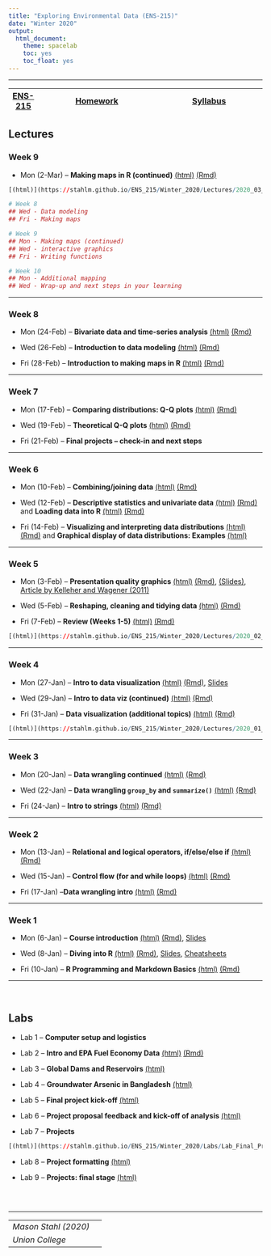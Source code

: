 ```yaml
---
title: "Exploring Environmental Data (ENS-215)"
date: "Winter 2020"
output:
  html_document:
    theme: spacelab
    toc: yes
    toc_float: yes
---
```


<!-- Global site tag (gtag.js) - Google Analytics -->
<script async src="https://www.googletagmanager.com/gtag/js?id=UA-137229217-1"></script>
<script>
  window.dataLayer = window.dataLayer || [];
  function gtag(){dataLayer.push(arguments);}
  gtag('js', new Date());

  gtag('config', 'UA-137229217-1');
</script>

***
|  [ENS-215](https://stahlm.github.io/ENS_215/Winter_2020/Home.html) | [Homework](https://stahlm.github.io/ENS_215/Winter_2020/HW.html) | [Syllabus](https://stahlm.github.io/ENS_215/Winter_2020/Syllabus.html) |
|---|------------|-----------|


## Lectures 

### Week 9 
+ Mon (2-Mar) -- **Making maps in R (continued)**
[(html)](https://stahlm.github.io/ENS_215/Winter_2020/Lectures/2020_03_02.html) [(Rmd)](https://raw.githubusercontent.com/stahlm/stahlm.github.io/master/ENS_215/Winter_2020/Lectures/2020_03_02.Rmd)

```r
[(html)](https://stahlm.github.io/ENS_215/Winter_2020/Lectures/2020_03_02.html) [(Rmd)](https://raw.githubusercontent.com/stahlm/stahlm.github.io/master/ENS_215/Winter_2020/Lectures/2020_03_02.Rmd)

# Week 8
## Wed - Data modeling
## Fri - Making maps

# Week 9
## Mon - Making maps (continued)
## Wed - interactive graphics
## Fri - Writing functions

# Week 10
## Mon - Additional mapping
## Wed - Wrap-up and next steps in your learning
```

***

### Week 8 
+ Mon (24-Feb) -- **Bivariate data and time-series analysis** [(html)](https://stahlm.github.io/ENS_215/Winter_2020/Lectures/2020_02_24_bivariate.html) [(Rmd)](https://raw.githubusercontent.com/stahlm/stahlm.github.io/master/ENS_215/Winter_2020/Lectures/2020_02_24_bivariate.Rmd)

+ Wed (26-Feb) -- **Introduction to data modeling**
[(html)](https://stahlm.github.io/ENS_215/Winter_2020/Lectures/2020_02_26.html) [(Rmd)](https://raw.githubusercontent.com/stahlm/stahlm.github.io/master/ENS_215/Winter_2020/Lectures/2020_02_26.Rmd)

+ Fri (28-Feb) -- **Introduction to making maps in R**
[(html)](https://stahlm.github.io/ENS_215/Winter_2020/Lectures/2020_02_28.html) [(Rmd)](https://raw.githubusercontent.com/stahlm/stahlm.github.io/master/ENS_215/Winter_2020/Lectures/2020_02_28.Rmd)



***

### Week 7 
+ Mon (17-Feb) -- **Comparing distributions: Q-Q plots**
[(html)](https://stahlm.github.io/ENS_215/Winter_2020/Lectures/2020_02_17.html) [(Rmd)](https://raw.githubusercontent.com/stahlm/stahlm.github.io/master/ENS_215/Winter_2020/Lectures/2020_02_17.Rmd)

+ Wed (19-Feb) -- **Theoretical Q-Q plots** [(html)](https://stahlm.github.io/ENS_215/Winter_2020/Lectures/2020_02_19.html) [(Rmd)](https://raw.githubusercontent.com/stahlm/stahlm.github.io/master/ENS_215/Winter_2020/Lectures/2020_02_19.Rmd) 

+ Fri (21-Feb) -- **Final projects -- check-in and next steps**



***

### Week 6 
+ Mon (10-Feb) -- **Combining/joining data**
[(html)](https://stahlm.github.io/ENS_215/Winter_2020/Lectures/2020_02_10.html)  [(Rmd)](https://raw.githubusercontent.com/stahlm/stahlm.github.io/master/ENS_215/Winter_2020/Lectures/2020_02_10.Rmd)

+ Wed (12-Feb) -- **Descriptive statistics and univariate data** [(html)](https://stahlm.github.io/ENS_215/Winter_2020/Lectures/2020_02_12.html) [(Rmd)](https://raw.githubusercontent.com/stahlm/stahlm.github.io/master/ENS_215/Winter_2020/Lectures/2020_02_12.Rmd) and **Loading data into R** [(html)](https://stahlm.github.io/ENS_215/Winter_2020/Lectures/2020_02_12_load_data_into_R.html)  [(Rmd)](https://raw.githubusercontent.com/stahlm/stahlm.github.io/master/ENS_215/Winter_2020/Lectures/2020_02_12_load_data_into_R.Rmd)

+ Fri (14-Feb) -- **Visualizing and interpreting data distributions** 
[(html)](https://stahlm.github.io/ENS_215/Winter_2020/Lectures/2020_02_14.html) [(Rmd)](https://raw.githubusercontent.com/stahlm/stahlm.github.io/master/ENS_215/Winter_2020/Lectures/2020_02_14.Rmd) and **Graphical display of data distributions: Examples** [(html)](https://stahlm.github.io/ENS_215/Winter_2020/Lectures/2020_02_14_distributions_examples.html)



***

### Week 5
+ Mon (3-Feb) -- **Presentation quality graphics**
[(html)](https://stahlm.github.io/ENS_215/Winter_2020/Lectures/2020_02_03.html)  [(Rmd)](https://raw.githubusercontent.com/stahlm/stahlm.github.io/master/ENS_215/Winter_2020/Lectures/2020_02_03.Rmd), [(Slides)](https://stahlm.github.io/ENS_215/Documents/Data_vis_slides.pdf), [Article by Kelleher and Wagener (2011)](https://github.com/stahlm/stahlm.github.io/raw/master/ENS_215/Documents/ems2011%20kelleher%20and%20wagener.pdf) 

+ Wed (5-Feb) -- **Reshaping, cleaning and tidying data** [(html)](https://stahlm.github.io/ENS_215/Winter_2020/Lectures/2020_02_05.html)  [(Rmd)](https://raw.githubusercontent.com/stahlm/stahlm.github.io/master/ENS_215/Winter_2020/Lectures/2020_02_05.Rmd)


+ Fri (7-Feb) -- **Review (Weeks 1-5)** 
[(html)](https://stahlm.github.io/ENS_215/Winter_2020/Lectures/2020_02_07_review_weeks_1_5.html)  [(Rmd)](https://raw.githubusercontent.com/stahlm/stahlm.github.io/master/ENS_215/Winter_2020/Lectures/2020_02_07_review_weeks_1_5.Rmd)

```r
[(html)](https://stahlm.github.io/ENS_215/Winter_2020/Lectures/2020_02_07_review_weeks_1_5.html)  [(Rmd)](https://raw.githubusercontent.com/stahlm/stahlm.github.io/master/ENS_215/Winter_2020/Lectures/2020_02_07_review_weeks_1_5.Rmd)
```


***

### Week 4
+ Mon (27-Jan) -- **Intro to data visualization**
[(html)](https://stahlm.github.io/ENS_215/Winter_2020/Lectures/2020_01_27_Intro_data_viz.html)  [(Rmd)](https://raw.githubusercontent.com/stahlm/stahlm.github.io/master/ENS_215/Winter_2020/Lectures/2020_01_27_Intro_data_viz.Rmd), [Slides](https://stahlm.github.io/ENS_215/Winter_2020/Lectures/2020_01_27_slides.html) 

+ Wed (29-Jan) -- **Intro to data viz (continued)**
[(html)](https://stahlm.github.io/ENS_215/Winter_2020/Lectures/2020_01_29_Intro_data_viz.html)  [(Rmd)](https://raw.githubusercontent.com/stahlm/stahlm.github.io/master/ENS_215/Winter_2020/Lectures/2020_01_29_Intro_data_viz.Rmd)

+ Fri (31-Jan) -- **Data visualization (additional topics)**
[(html)](https://stahlm.github.io/ENS_215/Winter_2020/Lectures/2020_01_31_Data_viz.html)  [(Rmd)](https://raw.githubusercontent.com/stahlm/stahlm.github.io/master/ENS_215/Winter_2020/Lectures/2020_01_31_Data_viz.Rmd) 


```r
[(html)](https://stahlm.github.io/ENS_215/Winter_2020/Lectures/2020_01_31_Data_viz.html)  [(Rmd)](https://raw.githubusercontent.com/stahlm/stahlm.github.io/master/ENS_215/Winter_2020/Lectures/2020_01_31_Data_viz.Rmd) 

```


***

### Week 3
+ Mon (20-Jan) -- **Data wrangling continued** 
[(html)](https://stahlm.github.io/ENS_215/Winter_2020/Lectures/2020_01_20_Data_manipulation_cont.html)  [(Rmd)](https://raw.githubusercontent.com/stahlm/stahlm.github.io/master/ENS_215/Winter_2020/Lectures/2020_01_20_Data_manipulation_cont.Rmd)  

+ Wed (22-Jan) -- **Data wrangling `group_by` and `summarize()`**
[(html)](https://stahlm.github.io/ENS_215/Winter_2020/Lectures/2020_01_22.html)  [(Rmd)](https://raw.githubusercontent.com/stahlm/stahlm.github.io/master/ENS_215/Winter_2020/Lectures/2020_01_22.Rmd) 

+ Fri (24-Jan) -- **Intro to strings** 
[(html)](https://stahlm.github.io/ENS_215/Winter_2020/Lectures/2020_01_24_strings.html)  [(Rmd)](https://raw.githubusercontent.com/stahlm/stahlm.github.io/master/ENS_215/Winter_2020/Lectures/2020_01_24_strings.Rmd)  



***

### Week 2
+ Mon (13-Jan) -- **Relational and logical operators, if/else/else if** 
[(html)](https://stahlm.github.io/ENS_215/Winter_2020/Lectures/2020_01_13_R_basics_cont.html)  [(Rmd)](https://raw.githubusercontent.com/stahlm/stahlm.github.io/master/ENS_215/Winter_2020/Lectures/2020_01_13_R_basics_cont.Rmd)

+ Wed (15-Jan) -- **Control flow (for and while loops)**
[(html)](https://stahlm.github.io/ENS_215/Winter_2020/Lectures/2020_01_15_R_basic_loops.html)  [(Rmd)](https://raw.githubusercontent.com/stahlm/stahlm.github.io/master/ENS_215/Winter_2020/Lectures/2020_01_15_R_basic_loops.Rmd)

+ Fri (17-Jan) --**Data wrangling intro**
[(html)](https://stahlm.github.io/ENS_215/Winter_2020/Lectures/2020_01_17_Data_manipulation.html)  [(Rmd)](https://raw.githubusercontent.com/stahlm/stahlm.github.io/master/ENS_215/Winter_2020/Lectures/2020_01_17_Data_manipulation.Rmd)




***

### Week 1
+ Mon (6-Jan) -- **Course introduction** [(html)](https://stahlm.github.io/ENS_215/Winter_2020/Lectures/2020_01_06_L1.html) [(Rmd)](https://raw.githubusercontent.com/stahlm/stahlm.github.io/master/ENS_215/Winter_2020/Lectures/2020_01_06_L1.Rmd), [Slides](https://stahlm.github.io/ENS_215/Winter_2020/Lectures/Intro_Survey.html)  

+ Wed (8-Jan) -- **Diving into R** [(html)](https://stahlm.github.io/ENS_215/Winter_2020/Lectures/2020_01_08_L1_diving_in.html) [(Rmd)](https://raw.githubusercontent.com/stahlm/stahlm.github.io/master/ENS_215/Winter_2020/Lectures/2020_01_08_L1_diving_in.Rmd), [Slides](https://stahlm.github.io/ENS_215/Winter_2020/Lectures/2020_01_08_Slides.html), [Cheatsheets](https://stahlm.github.io/ENS_215/Resources/Cheatsheets_all.pdf)

+ Fri (10-Jan) -- **R Programming and Markdown Basics**
[(html)](https://stahlm.github.io/ENS_215/Winter_2020/Lectures/2020_01_10_R_basics.html) [(Rmd)](https://raw.githubusercontent.com/stahlm/stahlm.github.io/master/ENS_215/Winter_2020/Lectures/2020_01_10_R_basics.Rmd)


***
<br/>

## Labs
+ Lab 1 -- **Computer setup and logistics**

+ Lab 2 -- **Intro and EPA Fuel Economy Data** 
[(html)](https://stahlm.github.io/ENS_215/Winter_2020/Labs/Lab_EPA_Fuel_Economy.html) [(Rmd)](https://raw.githubusercontent.com/stahlm/stahlm.github.io/master/ENS_215/Winter_2020/Labs/Lab_EPA_Fuel_Economy.Rmd)  

+ Lab 3 -- **Global Dams and Reservoirs** [(html)](https://stahlm.github.io/ENS_215/Winter_2020/Labs/Lab_Global_Dams.html)  

+ Lab 4 -- **Groundwater Arsenic in Bangladesh** 
[(html)](https://stahlm.github.io/ENS_215/Winter_2020/Labs/Lab_Bangladesh_Arsenic.html)

+ Lab 5 -- **Final project kick-off** 
[(html)](https://stahlm.github.io/ENS_215/Winter_2020/Labs/Lab_Final_Project.html)

+ Lab 6 -- **Project proposal feedback and kick-off of analysis**
[(html)](https://stahlm.github.io/ENS_215/Winter_2020/Labs/Lab_Final_Project_Second_Meeting.html)

+ Lab 7 -- **Projects** 
```r
[(html)](https://stahlm.github.io/ENS_215/Winter_2020/Labs/Lab_Final_Project_Second_Meeting.html)
```

+ Lab 8 -- **Project formatting** [(html)](https://stahlm.github.io/ENS_215/Winter_2020/Labs/RMarkdown_basics.html)


+ Lab 9 -- **Projects: final stage** 
[(html)](https://stahlm.github.io/ENS_215/Winter_2020/Labs/Lab_week_9.html)

```r

```

<br/>

***
| | |
|--|--|
| _Mason Stahl (2020)_ |  |
| _Union College_ | |